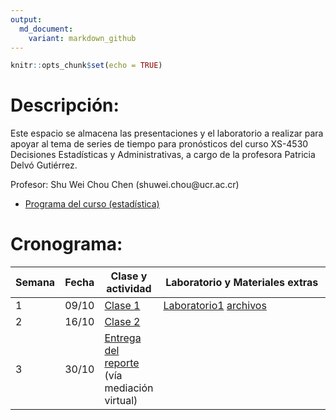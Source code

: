 ```yaml
---
output:
  md_document:
    variant: markdown_github
---
```


```r
knitr::opts_chunk$set(echo = TRUE)
```


# Descripción:

Este espacio se almacena las presentaciones y el laboratorio a realizar para apoyar al tema de series de tiempo para pronósticos del curso XS-4530 Decisiones Estadísticas y Administrativas, a cargo de la profesora Patricia Delvó Gutiérrez.

Profesor: Shu Wei Chou Chen (shuwei.chou@ucr.ac.cr)

- [Programa del curso (estadística)](https://estadistica.ucr.ac.cr/images/EEs/Documentos/Programas/2023/IIC/Bachi/Programa_XS-4530.pdf)

<!-- [Instrucciones para el trabajo final](instrucciones_trabajo.html) -->

# Cronograma:

Semana        |Fecha  | Clase y actividad | Laboratorio y Materiales extras
------------- | ----- | ----- | ------------------------------------------------------------
1            | 09/10 |[Clase 1](./Clase_1/presentacion.html) |[Laboratorio1](./Clase_1/lab.html)  [archivos](./Clase_1/Clase_1_archivos.zip)               |
2             | 16/10 |[Clase 2]()  |              |
3             | 30/10 | [Entrega del reporte](./instrucciones_trabajo.html) (vía mediación virtual) |                             |


<!-- 2             | 23/10 |[Clase 2](./Clase_2/presentacion.html)  | [Laboratorio2]((./Clase_2/lab.html))             | -->
<!-- 3             | 30/10 | Entrega del reporte (vía) |                             | -->




